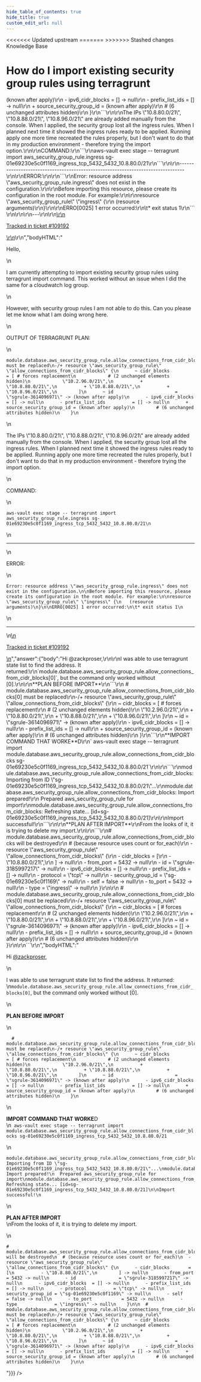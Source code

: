 ```yaml
---
hide_table_of_contents: true
hide_title: true
custom_edit_url: null
---
```



<head>
<<<<<<< Updated upstream
  <link rel="canonical" href="https://github.com/tnn-tnn-tnn-tnn-tnn-gruntwork-io/knowledge-base/discussions/551" />
=======
  <link rel="canonical" href="https://github.com/tnn-gruntwork-io/knowledge-base/discussions/551" />
>>>>>>> Stashed changes
</head>

<CenterLayout>
<span className="searchCategory">Knowledge Base</span>
<h1>How do I import existing security group rules using terragrunt</h1>
<GitHub discussion={{"id":"D_kwDOF8slf84AQmDU","number":551,"author":{"login":"sewmiuraj"},"title":"How do I import existing security group rules using terragrunt","body":"\r\nHello,\r\n\r\nI am currently attempting to import existing security group rules using terragrunt import command. This worked without an issue when I did the same for a cloudwatch log group.\r\n\r\nHowever, with security group rules I am not able to do this. Can you please let me know what I am doing wrong here.\r\n\r\nOUTPUT OF TERRAGRUNT PLAN:\r\n\r\n```\r\nmodule.database.aws_security_group_rule.allow_connections_from_cidr_blocks[0] must be replaced\r\n-/+ resource \"aws_security_group_rule\" \"allow_connections_from_cidr_blocks\" {\r\n      ~ cidr_blocks              = [ # forces replacement\r\n            # (2 unchanged elements hidden)\r\n            \"10.2.96.0/21\",\r\n          + \"10.8.80.0/21\",\r\n          + \"10.8.88.0/21\",\r\n          + \"10.8.96.0/21\",\r\n        ]\r\n      ~ id                       = \"sgrule-3614096971\" -> (known after apply)\r\n      - ipv6_cidr_blocks         = [] -> null\r\n      - prefix_list_ids          = [] -> null\r\n      + source_security_group_id = (known after apply)\r\n        # (6 unchanged attributes hidden)\r\n    }\r\n```\r\n\r\nThe IPs  \"10.8.80.0/21\", \"10.8.88.0/21\", \"10.8.96.0/21\" are already added manually from the console. When I applied, the security group lost all the ingress rules. When I planned next time it showed the ingress rules ready to be applied. Running apply one more time recreated the rules properly, but I don't want to do that in my production environment - therefore trying the import option.\r\n\r\nCOMMAND:\r\n```\r\naws-vault exec stage -- terragrunt import aws_security_group_rule.ingress sg-01e69230e5c0f1169_ingress_tcp_5432_5432_10.8.80.0/21\r\n```\r\n\r\n--------------------------------------------------------------------------------\r\n\r\nERROR:\r\n\r\n```\r\nError: resource address \"aws_security_group_rule.ingress\" does not exist in the configuration.\r\n\r\nBefore importing this resource, please create its configuration in the root module. For example:\r\n\r\nresource \"aws_security_group_rule\" \"ingress\" {\r\n   (resource arguments)\r\n}\r\n\r\nERRO[0025] 1 error occurred:\r\n\t* exit status 1\r\n```     \r\n\r\n\r\n---\r\n\r\n<ins datetime=\"2022-08-31T12:33:20Z\">\r\n  <p><a href=\"https://support.gruntwork.io/hc/requests/109192\">Tracked in ticket #109192</a></p>\r\n</ins>\r\n","bodyHTML":"<p dir=\"auto\">Hello,</p>\n<p dir=\"auto\">I am currently attempting to import existing security group rules using terragrunt import command. This worked without an issue when I did the same for a cloudwatch log group.</p>\n<p dir=\"auto\">However, with security group rules I am not able to do this. Can you please let me know what I am doing wrong here.</p>\n<p dir=\"auto\">OUTPUT OF TERRAGRUNT PLAN:</p>\n<div class=\"snippet-clipboard-content notranslate position-relative overflow-auto\" data-snippet-clipboard-copy-content=\"module.database.aws_security_group_rule.allow_connections_from_cidr_blocks[0] must be replaced\n-/+ resource &quot;aws_security_group_rule&quot; &quot;allow_connections_from_cidr_blocks&quot; {\n      ~ cidr_blocks              = [ # forces replacement\n            # (2 unchanged elements hidden)\n            &quot;10.2.96.0/21&quot;,\n          + &quot;10.8.80.0/21&quot;,\n          + &quot;10.8.88.0/21&quot;,\n          + &quot;10.8.96.0/21&quot;,\n        ]\n      ~ id                       = &quot;sgrule-3614096971&quot; -&gt; (known after apply)\n      - ipv6_cidr_blocks         = [] -&gt; null\n      - prefix_list_ids          = [] -&gt; null\n      + source_security_group_id = (known after apply)\n        # (6 unchanged attributes hidden)\n    }\"><pre class=\"notranslate\"><code class=\"notranslate\">module.database.aws_security_group_rule.allow_connections_from_cidr_blocks[0] must be replaced\n-/+ resource \"aws_security_group_rule\" \"allow_connections_from_cidr_blocks\" {\n      ~ cidr_blocks              = [ # forces replacement\n            # (2 unchanged elements hidden)\n            \"10.2.96.0/21\",\n          + \"10.8.80.0/21\",\n          + \"10.8.88.0/21\",\n          + \"10.8.96.0/21\",\n        ]\n      ~ id                       = \"sgrule-3614096971\" -&gt; (known after apply)\n      - ipv6_cidr_blocks         = [] -&gt; null\n      - prefix_list_ids          = [] -&gt; null\n      + source_security_group_id = (known after apply)\n        # (6 unchanged attributes hidden)\n    }\n</code></pre></div>\n<p dir=\"auto\">The IPs  \"10.8.80.0/21\", \"10.8.88.0/21\", \"10.8.96.0/21\" are already added manually from the console. When I applied, the security group lost all the ingress rules. When I planned next time it showed the ingress rules ready to be applied. Running apply one more time recreated the rules properly, but I don't want to do that in my production environment - therefore trying the import option.</p>\n<p dir=\"auto\">COMMAND:</p>\n<div class=\"snippet-clipboard-content notranslate position-relative overflow-auto\" data-snippet-clipboard-copy-content=\"aws-vault exec stage -- terragrunt import aws_security_group_rule.ingress sg-01e69230e5c0f1169_ingress_tcp_5432_5432_10.8.80.0/21\"><pre class=\"notranslate\"><code class=\"notranslate\">aws-vault exec stage -- terragrunt import aws_security_group_rule.ingress sg-01e69230e5c0f1169_ingress_tcp_5432_5432_10.8.80.0/21\n</code></pre></div>\n<hr>\n<p dir=\"auto\">ERROR:</p>\n<div class=\"snippet-clipboard-content notranslate position-relative overflow-auto\" data-snippet-clipboard-copy-content=\"Error: resource address &quot;aws_security_group_rule.ingress&quot; does not exist in the configuration.\n\nBefore importing this resource, please create its configuration in the root module. For example:\n\nresource &quot;aws_security_group_rule&quot; &quot;ingress&quot; {\n   (resource arguments)\n}\n\nERRO[0025] 1 error occurred:\n\t* exit status 1\"><pre class=\"notranslate\"><code class=\"notranslate\">Error: resource address \"aws_security_group_rule.ingress\" does not exist in the configuration.\n\nBefore importing this resource, please create its configuration in the root module. For example:\n\nresource \"aws_security_group_rule\" \"ingress\" {\n   (resource arguments)\n}\n\nERRO[0025] 1 error occurred:\n\t* exit status 1\n</code></pre></div>\n<hr>\n<ins datetime=\"2022-08-31T12:33:20Z\">\n  <p dir=\"auto\"><a href=\"https://support.gruntwork.io/hc/requests/109192\" rel=\"nofollow\">Tracked in ticket #109192</a></p>\n</ins>","answer":{"body":"Hi @zackproser,\r\n\r\nI was able to use terragrunt state list to find the address. It returned:\r\n`module.database.aws_security_group_rule.allow_connections_from_cidr_blocks[0]`, but the command only worked without [0].\r\n\r\n**PLAN BEFORE IMPORT**\r\n```\r\n  # module.database.aws_security_group_rule.allow_connections_from_cidr_blocks[0] must be replaced\r\n-/+ resource \"aws_security_group_rule\" \"allow_connections_from_cidr_blocks\" {\r\n      ~ cidr_blocks              = [ # forces replacement\r\n            # (2 unchanged elements hidden)\r\n            \"10.2.96.0/21\",\r\n          + \"10.8.80.0/21\",\r\n          + \"10.8.88.0/21\",\r\n          + \"10.8.96.0/21\",\r\n        ]\r\n      ~ id                       = \"sgrule-3614096971\" -> (known after apply)\r\n      - ipv6_cidr_blocks         = [] -> null\r\n      - prefix_list_ids          = [] -> null\r\n      + source_security_group_id = (known after apply)\r\n        # (6 unchanged attributes hidden)\r\n    }\r\n```\r\n**IMPORT COMMAND THAT WORKE**D\r\n` aws-vault exec stage -- terragrunt import module.database.aws_security_group_rule.allow_connections_from_cidr_blocks sg-01e69230e5c0f1169_ingress_tcp_5432_5432_10.8.80.0/21`\r\n\r\n```\r\nmodule.database.aws_security_group_rule.allow_connections_from_cidr_blocks: Importing from ID \"sg-01e69230e5c0f1169_ingress_tcp_5432_5432_10.8.80.0/21\"...\r\nmodule.database.aws_security_group_rule.allow_connections_from_cidr_blocks: Import prepared!\r\n  Prepared aws_security_group_rule for import\r\nmodule.database.aws_security_group_rule.allow_connections_from_cidr_blocks: Refreshing state... [id=sg-01e69230e5c0f1169_ingress_tcp_5432_5432_10.8.80.0/21]\r\n\r\nImport successful!\r\n```\r\n\r\n**PLAN AFTER IMPORT**\r\nFrom the looks of it, it is trying to delete my import.\r\n\r\n```\r\n# module.database.aws_security_group_rule.allow_connections_from_cidr_blocks will be destroyed\r\n  # (because resource uses count or for_each)\r\n  - resource \"aws_security_group_rule\" \"allow_connections_from_cidr_blocks\" {\r\n      - cidr_blocks       = [\r\n          - \"10.8.80.0/21\",\r\n        ] -> null\r\n      - from_port         = 5432 -> null\r\n      - id                = \"sgrule-3185997217\" -> null\r\n      - ipv6_cidr_blocks  = [] -> null\r\n      - prefix_list_ids   = [] -> null\r\n      - protocol          = \"tcp\" -> null\r\n      - security_group_id = \"sg-01e69230e5c0f1169\" -> null\r\n      - self              = false -> null\r\n      - to_port           = 5432 -> null\r\n      - type              = \"ingress\" -> null\r\n    }\r\n\r\n  # module.database.aws_security_group_rule.allow_connections_from_cidr_blocks[0] must be replaced\r\n-/+ resource \"aws_security_group_rule\" \"allow_connections_from_cidr_blocks\" {\r\n      ~ cidr_blocks              = [ # forces replacement\r\n            # (2 unchanged elements hidden)\r\n            \"10.2.96.0/21\",\r\n          + \"10.8.80.0/21\",\r\n          + \"10.8.88.0/21\",\r\n          + \"10.8.96.0/21\",\r\n        ]\r\n      ~ id                       = \"sgrule-3614096971\" -> (known after apply)\r\n      - ipv6_cidr_blocks         = [] -> null\r\n      - prefix_list_ids          = [] -> null\r\n      + source_security_group_id = (known after apply)\r\n        # (6 unchanged attributes hidden)\r\n    }\r\n\r\n```\r\n","bodyHTML":"<p dir=\"auto\">Hi <a class=\"user-mention notranslate\" data-hovercard-type=\"user\" data-hovercard-url=\"/users/zackproser/hovercard\" data-octo-click=\"hovercard-link-click\" data-octo-dimensions=\"link_type:self\" href=\"https://github.com/zackproser\">@zackproser</a>,</p>\n<p dir=\"auto\">I was able to use terragrunt state list to find the address. It returned:<br>\n<code class=\"notranslate\">module.database.aws_security_group_rule.allow_connections_from_cidr_blocks[0]</code>, but the command only worked without [0].</p>\n<p dir=\"auto\"><strong>PLAN BEFORE IMPORT</strong></p>\n<div class=\"snippet-clipboard-content notranslate position-relative overflow-auto\" data-snippet-clipboard-copy-content=\"  # module.database.aws_security_group_rule.allow_connections_from_cidr_blocks[0] must be replaced\n-/+ resource &quot;aws_security_group_rule&quot; &quot;allow_connections_from_cidr_blocks&quot; {\n      ~ cidr_blocks              = [ # forces replacement\n            # (2 unchanged elements hidden)\n            &quot;10.2.96.0/21&quot;,\n          + &quot;10.8.80.0/21&quot;,\n          + &quot;10.8.88.0/21&quot;,\n          + &quot;10.8.96.0/21&quot;,\n        ]\n      ~ id                       = &quot;sgrule-3614096971&quot; -&gt; (known after apply)\n      - ipv6_cidr_blocks         = [] -&gt; null\n      - prefix_list_ids          = [] -&gt; null\n      + source_security_group_id = (known after apply)\n        # (6 unchanged attributes hidden)\n    }\"><pre class=\"notranslate\"><code class=\"notranslate\">  # module.database.aws_security_group_rule.allow_connections_from_cidr_blocks[0] must be replaced\n-/+ resource \"aws_security_group_rule\" \"allow_connections_from_cidr_blocks\" {\n      ~ cidr_blocks              = [ # forces replacement\n            # (2 unchanged elements hidden)\n            \"10.2.96.0/21\",\n          + \"10.8.80.0/21\",\n          + \"10.8.88.0/21\",\n          + \"10.8.96.0/21\",\n        ]\n      ~ id                       = \"sgrule-3614096971\" -&gt; (known after apply)\n      - ipv6_cidr_blocks         = [] -&gt; null\n      - prefix_list_ids          = [] -&gt; null\n      + source_security_group_id = (known after apply)\n        # (6 unchanged attributes hidden)\n    }\n</code></pre></div>\n<p dir=\"auto\"><strong>IMPORT COMMAND THAT WORKE</strong>D<br>\n<code class=\"notranslate\"> aws-vault exec stage -- terragrunt import module.database.aws_security_group_rule.allow_connections_from_cidr_blocks sg-01e69230e5c0f1169_ingress_tcp_5432_5432_10.8.80.0/21</code></p>\n<div class=\"snippet-clipboard-content notranslate position-relative overflow-auto\" data-snippet-clipboard-copy-content=\"module.database.aws_security_group_rule.allow_connections_from_cidr_blocks: Importing from ID &quot;sg-01e69230e5c0f1169_ingress_tcp_5432_5432_10.8.80.0/21&quot;...\nmodule.database.aws_security_group_rule.allow_connections_from_cidr_blocks: Import prepared!\n  Prepared aws_security_group_rule for import\nmodule.database.aws_security_group_rule.allow_connections_from_cidr_blocks: Refreshing state... [id=sg-01e69230e5c0f1169_ingress_tcp_5432_5432_10.8.80.0/21]\n\nImport successful!\"><pre class=\"notranslate\"><code class=\"notranslate\">module.database.aws_security_group_rule.allow_connections_from_cidr_blocks: Importing from ID \"sg-01e69230e5c0f1169_ingress_tcp_5432_5432_10.8.80.0/21\"...\nmodule.database.aws_security_group_rule.allow_connections_from_cidr_blocks: Import prepared!\n  Prepared aws_security_group_rule for import\nmodule.database.aws_security_group_rule.allow_connections_from_cidr_blocks: Refreshing state... [id=sg-01e69230e5c0f1169_ingress_tcp_5432_5432_10.8.80.0/21]\n\nImport successful!\n</code></pre></div>\n<p dir=\"auto\"><strong>PLAN AFTER IMPORT</strong><br>\nFrom the looks of it, it is trying to delete my import.</p>\n<div class=\"snippet-clipboard-content notranslate position-relative overflow-auto\" data-snippet-clipboard-copy-content=\"# module.database.aws_security_group_rule.allow_connections_from_cidr_blocks will be destroyed\n  # (because resource uses count or for_each)\n  - resource &quot;aws_security_group_rule&quot; &quot;allow_connections_from_cidr_blocks&quot; {\n      - cidr_blocks       = [\n          - &quot;10.8.80.0/21&quot;,\n        ] -&gt; null\n      - from_port         = 5432 -&gt; null\n      - id                = &quot;sgrule-3185997217&quot; -&gt; null\n      - ipv6_cidr_blocks  = [] -&gt; null\n      - prefix_list_ids   = [] -&gt; null\n      - protocol          = &quot;tcp&quot; -&gt; null\n      - security_group_id = &quot;sg-01e69230e5c0f1169&quot; -&gt; null\n      - self              = false -&gt; null\n      - to_port           = 5432 -&gt; null\n      - type              = &quot;ingress&quot; -&gt; null\n    }\n\n  # module.database.aws_security_group_rule.allow_connections_from_cidr_blocks[0] must be replaced\n-/+ resource &quot;aws_security_group_rule&quot; &quot;allow_connections_from_cidr_blocks&quot; {\n      ~ cidr_blocks              = [ # forces replacement\n            # (2 unchanged elements hidden)\n            &quot;10.2.96.0/21&quot;,\n          + &quot;10.8.80.0/21&quot;,\n          + &quot;10.8.88.0/21&quot;,\n          + &quot;10.8.96.0/21&quot;,\n        ]\n      ~ id                       = &quot;sgrule-3614096971&quot; -&gt; (known after apply)\n      - ipv6_cidr_blocks         = [] -&gt; null\n      - prefix_list_ids          = [] -&gt; null\n      + source_security_group_id = (known after apply)\n        # (6 unchanged attributes hidden)\n    }\n\"><pre class=\"notranslate\"><code class=\"notranslate\"># module.database.aws_security_group_rule.allow_connections_from_cidr_blocks will be destroyed\n  # (because resource uses count or for_each)\n  - resource \"aws_security_group_rule\" \"allow_connections_from_cidr_blocks\" {\n      - cidr_blocks       = [\n          - \"10.8.80.0/21\",\n        ] -&gt; null\n      - from_port         = 5432 -&gt; null\n      - id                = \"sgrule-3185997217\" -&gt; null\n      - ipv6_cidr_blocks  = [] -&gt; null\n      - prefix_list_ids   = [] -&gt; null\n      - protocol          = \"tcp\" -&gt; null\n      - security_group_id = \"sg-01e69230e5c0f1169\" -&gt; null\n      - self              = false -&gt; null\n      - to_port           = 5432 -&gt; null\n      - type              = \"ingress\" -&gt; null\n    }\n\n  # module.database.aws_security_group_rule.allow_connections_from_cidr_blocks[0] must be replaced\n-/+ resource \"aws_security_group_rule\" \"allow_connections_from_cidr_blocks\" {\n      ~ cidr_blocks              = [ # forces replacement\n            # (2 unchanged elements hidden)\n            \"10.2.96.0/21\",\n          + \"10.8.80.0/21\",\n          + \"10.8.88.0/21\",\n          + \"10.8.96.0/21\",\n        ]\n      ~ id                       = \"sgrule-3614096971\" -&gt; (known after apply)\n      - ipv6_cidr_blocks         = [] -&gt; null\n      - prefix_list_ids          = [] -&gt; null\n      + source_security_group_id = (known after apply)\n        # (6 unchanged attributes hidden)\n    }\n\n</code></pre></div>"}}} />

</CenterLayout>
  

<!-- ##DOCS-SOURCER-START
{
  "sourcePlugin": "github-discussions",
  "hash": "83d2785cfdb9d15ed528bc854adc9776"
}
##DOCS-SOURCER-END -->

